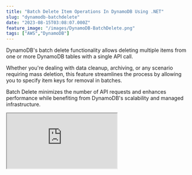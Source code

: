 ```yaml
---
title: "Batch Delete Item Operations In DynamoDB Using .NET"
slug: "dynamodb-batchdelete"
date: "2023-08-15T03:08:07.000Z"
feature_image: "/images/DynamoDB-BatchDelete.png"
tags: ["AWS","DynamoDB"]
---
```


DynamoDB's batch delete functionality allows deleting multiple items from one or more DynamoDB tables with a single API call.

Whether you're dealing with data cleanup, archiving, or any scenario requiring mass deletion, this feature streamlines the process by allowing you to specify item keys for removal in batches.

Batch Delete minimizes the number of API requests and enhances performance while benefiting from DynamoDB's scalability and managed infrastructure.

<iframe src="https://www.youtube.com/embed/XZ6bLM2IxNE?feature=oembed" />

We use the same APIs used in the [BatchWriteItem](/posts/dynamodb-batchwrite/) to perform the batch delete operations as well.

_This article is sponsored by AWS and is part of my [AWS Series](/blog/tag/aws/)._

In this article, we will learn, how to

*   Batch Delete Using High-Level API (DynamoDBContext)
*   Batch Delete Using Low-Level API (AmazonDynamoDBClient)

DynamoDB Batch Delete
---------------------

The `BatchWriteItem` operation can insert/remove multiple items in one or more DynamoDB tables.

A `BatchWriteItem` call can send up to 16MB of data over the network, consisting of up to 25 items put or delete operations.

💡

_You can perform both Write and Delete operations in the same batch._

DynamoDB `BatchWriteItem` can be performed using the High-Level API (using the `DynamoDBContext` instance) and also the Low-Level API (using the `AmazonDynamoDBClient` instance).

Let's explore these methods and how to perform the operations on single and multiple tables.

Batch Delete Using High-Level .NET API (DynamoDBContext)
--------------------------------------------------------

The `DynamoDBContext` is the High-Level API provided in the .NET SDK and abstracts over the Low-Level API. It makes it easier to work with DynamoDB by giving rich .NET classes to interact with.

### Batch Delete on Single Table Using High-Level API

The `DynamoDBContext` provides the `CreateBatchWrite` generic function, that takes in the .NET type representing the DynamoDB Table item. It returns a generic type of `BatchWrite`.

In the below example, it takes a list of  `KeyValuePair` with the `CityName` and `Date` to be deleted from the DynamoDB as a single batch operation.

```csharp
[HttpPost("batch-delete-one-table")]
public async Task DeleteBatch(List<KeyValuePair<string,DateTime>> keys)
{
```
        var batchDelete = _dynamoDbContext.CreateBatchWrite<WeatherForecast>();
        foreach (var key in keys)
            batchDelete.AddDeleteKey(key.Key, key.Value);
        await batchDelete.ExecuteAsync();
    }

The `BatchWrite` instance has the `AddDeleteKey` which takes in the hash/range key of the item to delete. Alternatively you can also pass the full `WeatherForecast` data objects to delete as well.

Calling the `ExecuteAsync` method deletes the items from DynamoDB in a single batch operation.

### Batch Delete on Multiple Tables Using Low-Level API

Each `BatchWrite` instance represents a batch operation on a single DynamoDB table. This is specified using the generic type parameter passed to the `CreateBatchWrite` operation.

The DynamoDBContext uses the table name conventions to determine the table name to perform the queries on.

[

.NET DynamoDB SDK: Understanding Table Name Conventions and DynamoDBTable Attribute

The DynamoDB .NET SDK by default uses conventions to determine the Table name. However, it supports different options to configure and customize the name. Learn how to achieve this in this post.

![](/images/logo-512x512.png)Rahul NathRahul Pulikkot Nath

![](/images/DynamoDB-Table-Name-Conventions.png)

](/posts/dynamodb-net-table/)

To delete data from multiple tables, we need to create multiple instances of the `BatchWrite` type passing in the appropriate .NET types.

The below code invokes the `CreateBatchWrite` on two different types, representing two different tables in DynamoDB.

```csharp
[HttpPost("batch-delete-multiple-table")]
public async Task DeleteBatchMultipleTable(List<KeyValuePair<string,DateTime>> keys)
{
```
        var batchDelete1 = _dynamoDbContext.CreateBatchWrite<WeatherForecast>();
        var batchDelete2 = _dynamoDbContext.CreateBatchWrite<WeatherForecastTable>();
        foreach (var key in keys)
        {
            batchDelete1.AddDeleteKey(key.Key, key.Value);
            batchDelete2.AddDeleteKey(key.Key, key.Value);
        }
        var batches = batchDelete1.Combine(batchDelete2);
        await batches.ExecuteAsync();
    }

The multiple instances of `BatchWrite` can then be combined into a single `MultiBatchWrite` instance using the `Conbine` method as shown above.

Invoking the `ExecuteAsync` on the `MultiBatchWrite` performs both the batch1 and batch2 in a single operation

You can combine any number of `BatchWrite` instances together as long as it is within the size/count limits.

#### CreateMultiTableBatchGet Function

The `DynamoDBContext` also has the function `CreateMultiTableBatchWrite` that can be used to combine multiple `BatchWrite` instances.

As shown below, you can pass in the batch instances as a params object into the function to create  the same `MultipBatchWrite` instance and perform the execute action on it.

    var batches = _dynamoDbContext
           .CreateMultiTableBatchWrite(batchWrite1, batchWrite2);
    await batches.ExecuteAsync();

Batch Delete Using Low-Level .NET API (AmazonDynamoDBClient)
------------------------------------------------------------

When using the High-Level API it abstracts away a lot of the complexities of the underlying Low-Level API.

However, it also hides some of the functionality that might be useful in certain scenarios.

When the `BatchWriteItem` requires exceeds the allowed item count/size, it returns a list of `UnprocessedKeys` collection. This property is available only through the Low-Level API.

Let's see how we can perform the same calls using the Low-Level API

### Batch Delete on Single Table Using .NET Low-Level API

The `AmazonDynamoDBClient` provides the `BatchWriteAsync` function to delete items in a batch.

It has multiple overloads and one of them uses the `BatchWriteItemRequest` as shown below.

```csharp
[HttpPost("batch-delete-client")]
public async Task DeleteBatchClient(List<KeyValuePair<string,DateTime>> keys)
{
```
        var batchWriteRequest = new BatchWriteItemRequest
        {
            RequestItems = new Dictionary<string, List<WriteRequest>>
            {
                {
                    nameof(WeatherForecast),
                    keys.Select(key => new WriteRequest(new DeleteRequest(new Dictionary<string, AttributeValue>()
                    {
                        {nameof(WeatherForecast.CityName), new AttributeValue(key.Key)},
                        {nameof(WeatherForecast.Date), new AttributeValue(key.Value.ToString(AWSSDKUtils.ISO8601DateFormat))}
                    }))).ToList()
                }
            }
        };
        var response = await _amazonDynamoDbClient
                     .BatchWriteItemAsync(batchWriteRequest);
    }

The `RequestItems` takes the collection of items to insert as a `WriteRequest` object, which again takes a `DeleteRequest` instance as shown above.

The list of items is grouped as a dictionary based on the DynamoDB table it is to be deleted. The above code deletes all the items from the `WeatherForecast` table.

The `BatchWriteItemResponse` returns the result of the Batch Write operation. The `UnprocessedItems` dictionary in the response returns a map of tables and requests against those tables that were not processed.

### Batch Delete on Multiple Tables Using .NET Low-Level API

To perform a batch delete on multiple tables using the .NET Low-Level `AmazonDynamoDBClient` instance, all we need to do is pass another key value pair of items with the appropriate table name, and the items

```csharp
var batchWriteRequest = new BatchWriteItemRequest
{
```
        RequestItems = new Dictionary<string, List<WriteRequest>>
        {
            {nameof(WeatherForecast), <itemsToInsert>},
            {nameof(WeatherForecastTable), <itemsToInsert>}
        }
    };

When processing the `UnprocessedItems` from a batch write response, it's recommended to perform the subsequent request after a random back-off time. You can read more about the recommended practices [here](https://docs.aws.amazon.com/amazondynamodb/latest/developerguide/Programming.Errors.html#Programming.Errors.BatchOperations).